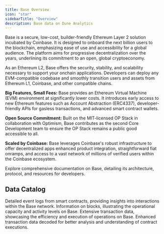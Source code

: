 ```yaml
---
title: Base Overview
icon: "star"
sidebarTitle: "Overview"
description: Base data on Dune Analytics
---
```


Base is a secure, low-cost, builder-friendly Ethereum Layer 2 solution incubated by Coinbase. It is designed to onboard the next billion users to the blockchain, emphasizing ease of use and accessibility for a global audience. The platform aims for progressive decentralization over the years, underlining its commitment to an open, global cryptoeconomy.

As an Ethereum L2, Base offers the security, stability, and scalability necessary to support your onchain applications. Developers can deploy any EVM-compatible codebase and smoothly transition users and assets from Ethereum L1, Coinbase, and other compatible chains.

**Big Features, Small Fees:**
Base provides an Ethereum Virtual Machine (EVM) environment at significantly lower costs. It introduces early access to new Ethereum features such as Account Abstraction (ERC4337), developer-friendly APIs for gasless transactions, and advanced smart contract wallets.

**Open Source Commitment:**
Built on the MIT-licensed OP Stack in collaboration with Optimism, Base contributes as the second Core Development team to ensure the OP Stack remains a public good accessible to all.

**Scaled by Coinbase:**
Base leverages Coinbase's robust infrastructure to offer decentralized apps enhanced product integration, straightforward fiat onramps, and access to a vast network of millions of verified users within the Coinbase ecosystem.

<CardGroup cols={1}>
  <Card title="Base documentation" icon="link" href="https://base.org/docs">
    Explore comprehensive documentation on Base, detailing its architecture, protocol, and resources for developers.
  </Card>
</CardGroup>

## Data Catalog

<CardGroup cols={2}>
  <Card title="Logs" icon="bolt" href="./raw/logs">
    Detailed event logs from smart contracts, providing insights into interactions within the Base network.
  </Card>
  <Card title="Blocks" icon="cubes" href="./raw/blocks">
    Information on blocks, illustrating the operational capacity and activity levels on Base.
  </Card>
  <Card title="Transactions" icon="message-arrow-up" href="./raw/transactions">
    Extensive transaction data, showcasing the efficiency and execution of operations on Base.
  </Card>
  <Card title="decoded" icon="file" href="./decoded/overview">
    Enhanced transaction data decoded for better analysis and understanding of contract executions.
  </Card>
</CardGroup>

